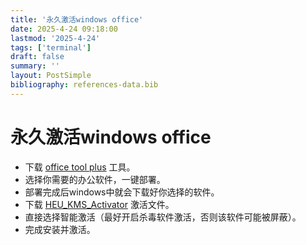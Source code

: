 ```yaml
---
title: '永久激活windows office'
date: 2025-4-24 09:18:00
lastmod: '2025-4-24'
tags: ['terminal']
draft: false
summary: ''
layout: PostSimple
bibliography: references-data.bib
---
```


# 永久激活windows office

- 下载 [office tool plus](https://otp.landian.vip/zh-cn/) 工具。
- 选择你需要的办公软件，一键部署。
- 部署完成后windows中就会下载好你选择的软件。
- 下载 [HEU_KMS_Activator](https://github.com/zbezj/HEU_KMS_Activator) 激活文件。
- 直接选择智能激活（最好开启杀毒软件激活，否则该软件可能被屏蔽）。
- 完成安装并激活。